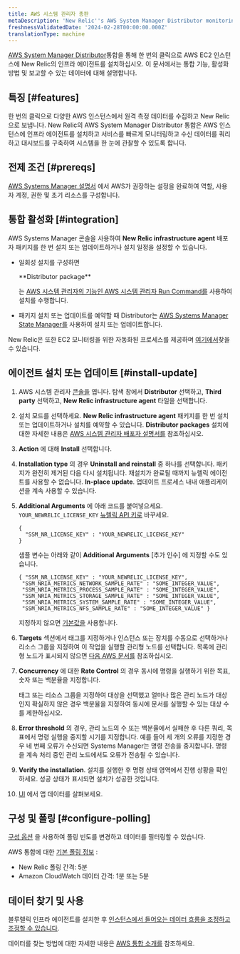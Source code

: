 ```yaml
---
title: AWS 시스템 관리자 총판
metaDescription: 'New Relic''s AWS System Manager Distributor monitoring integration: what data it reports, and how to enable it.'
freshnessValidatedDate: '2024-02-28T00:00:00.000Z'
translationType: machine
---
```


[AWS System Manager Distributor](https://docs.aws.amazon.com/systems-manager/latest/userguide/distributor.html)통합을 통해 한 번의 클릭으로 AWS EC2 인스턴스에 New Relic의 인프라 에이전트를 설치하십시오. 이 문서에서는 통합 기능, 활성화 방법 및 보고할 수 있는 데이터에 대해 설명합니다.

## 특징 [#features]

한 번의 클릭으로 다양한 AWS 인스턴스에서 원격 측정 데이터를 수집하고 New Relic으로 보냅니다. New Relic의 AWS System Manager Distributor 통합은 AWS 인스턴스에 인프라 에이전트를 설치하고 서비스를 빠르게 모니터링하고 수신 데이터를 쿼리하고 대시보드를 구축하여 시스템을 한 눈에 관찰할 수 있도록 합니다.

## 전제 조건 [#prereqs]

[AWS Systems Manager 설명서](https://docs.aws.amazon.com/systems-manager/latest/userguide/systems-manager-setting-up.html) 에서 AWS가 권장하는 설정을 완료하여 역할, 사용자 계정, 권한 및 초기 리소스를 구성합니다.

## 통합 활성화 [#integration]

AWS Systems Manager 콘솔을 사용하여 <DNT>**New Relic infrastructure agent**</DNT> 배포자 패키지를 한 번 설치 또는 업데이트하거나 설치 일정을 설정할 수 있습니다.

* 일회성 설치를 구성하면

  <DNT>
    **Distributor package**
  </DNT>

  는 [AWS 시스템 관리자의 기능인 AWS 시스템 관리자 Run Command를](https://docs.aws.amazon.com/systems-manager/latest/userguide/run-command.html) 사용하여 설치를 수행합니다.

* 패키지 설치 또는 업데이트를 예약할 때 Distributor는 [AWS Systems Manager State Manager를](https://docs.aws.amazon.com/systems-manager/latest/userguide/systems-manager-state.html) 사용하여 설치 또는 업데이트합니다.

New Relic은 또한 EC2 모니터링을 위한 자동화된 프로세스를 제공하며 [여기에서](/whats-new/2023/08/whats-new-08-08-automatic-ec2-monitoring-through-nr-agent/)찾을 수 있습니다.

## 에이전트 설치 또는 업데이트 [#install-update]

1. AWS 시스템 관리자 [콘솔을](https://console.aws.amazon.com/systems-manager) 엽니다. 탐색 창에서 <DNT>**Distributor**</DNT> 선택하고, <DNT>**Third party**</DNT> 선택하고, <DNT>**New Relic infrastructure agent**</DNT> 타일을 선택합니다.

2. 설치 모드를 선택하세요. <DNT>**New Relic infrastructure agent**</DNT> 패키지를 한 번 설치 또는 업데이트하거나 설치를 예약할 수 있습니다. <DNT>**Distributor packages**</DNT> 설치에 대한 자세한 내용은 [AWS 시스템 관리자 배포자 설명서를](https://docs.aws.amazon.com/systems-manager/latest/userguide/distributor-working-with-packages-deploy.html) 참조하십시오.

3. <DNT>**Action**</DNT> 에 대해 <DNT>**Install**</DNT> 선택합니다.

4. <DNT>**Installation type**</DNT> 의 경우 <DNT>**Uninstall and reinstall**</DNT> 중 하나를 선택합니다. 패키지가 완전히 제거된 다음 다시 설치됩니다. 재설치가 완료될 때까지 뉴렐릭 에이전트를 사용할 수 없습니다. <DNT>**In-place update**</DNT>. 업데이트 프로세스 내내 애플리케이션을 계속 사용할 수 있습니다.

5. <DNT>**Additional Arguments**</DNT> 에 아래 코드를 붙여넣으세요. `YOUR_NEWRELIC_LICENSE_KEY` [뉴렐릭 API 키로](/docs/apis/intro-apis/new-relic-api-keys) 바꾸세요.

   ```
   {
     "SSM_NR_LICENSE_KEY" : "YOUR_NEWRELIC_LICENSE_KEY"
   }
   ```

   샘플 변수는 아래와 같이 **Additional Arguments** \[추가 인수] 에 지정할 수도 있습니다.

   ```
   { "SSM_NR_LICENSE_KEY" : "YOUR_NEWRELIC_LICENSE_KEY",
    "SSM_NRIA_METRICS_NETWORK_SAMPLE_RATE" : "SOME_INTEGER_VALUE",
    "SSM_NRIA_METRICS_PROCESS_SAMPLE_RATE" : "SOME_INTEGER_VALUE",
    "SSM_NRIA_METRICS_STORAGE_SAMPLE_RATE" : "SOME_INTEGER_VALUE",
    "SSM_NRIA_METRICS_SYSTEM_SAMPLE_RATE" : "SOME_INTEGER_VALUE", 
    "SSM_NRIA_METRICS_NFS_SAMPLE_RATE" : "SOME_INTEGER_VALUE" }
   ```

   지정하지 않으면 [기본값을](https://github.com/newrelic/infrastructure-agent/blob/master/assets/examples/infrastructure/newrelic-infra-template.yml.example) 사용합니다.

6. <DNT>**Targets**</DNT> 섹션에서 태그를 지정하거나 인스턴스 또는 장치를 수동으로 선택하거나 리소스 그룹을 지정하여 이 작업을 실행할 관리형 노드를 선택합니다. 목록에 관리형 노드가 표시되지 않으면 [다음 AWS 문서를](https://docs.aws.amazon.com/systems-manager/latest/userguide/troubleshooting-managed-instances.html) 참조하십시오.

7. <DNT>**Concurrency**</DNT> 에 대한 <DNT>**Rate Control**</DNT> 의 경우 동시에 명령을 실행하기 위한 목표, 숫자 또는 백분율을 지정합니다.

   <Callout variant="tip">
     태그 또는 리소스 그룹을 지정하여 대상을 선택했고 얼마나 많은 관리 노드가 대상인지 확실하지 않은 경우 백분율을 지정하여 동시에 문서를 실행할 수 있는 대상 수를 제한하십시오.
   </Callout>

8. <DNT>**Error threshold**</DNT> 의 경우, 관리 노드의 수 또는 백분율에서 실패한 후 다른 쿼리, 목표에서 명령 실행을 중지할 시기를 지정합니다. 예를 들어 세 개의 오류를 지정한 경우 네 번째 오류가 수신되면 Systems Manager는 명령 전송을 중지합니다. 명령을 계속 처리 중인 관리 노드에서도 오류가 전송될 수 있습니다.

9. <DNT>**Verify the installation**</DNT>. 설치를 실행한 후 명령 상태 영역에서 진행 상황을 확인하세요. 성공 상태가 표시되면 설치가 성공한 것입니다.

10. [UI](one.newrelic.com) 에서 앱 데이터를 살펴보세요.

## 구성 및 폴링 [#configure-polling]

[구성 옵션](/docs/integrations/new-relic-integrations/getting-started/configure-polling-frequency-data-collection-cloud-integrations) 을 사용하여 폴링 빈도를 변경하고 데이터를 필터링할 수 있습니다.

AWS 통합에 대한 [기본 폴링 정보](/docs/infrastructure/amazon-integrations/aws-integrations-list/aws-polling-intervals-infrastructure-integrations) :

* New Relic 폴링 간격: 5분
* Amazon CloudWatch 데이터 간격: 1분 또는 5분

## 데이터 찾기 및 사용

블루렐릭 인프라 에이전트를 설치한 후 [인스턴스에서 들어오는 데이터 흐름을 조정하고 조정할 수 있습니다](/docs/infrastructure/infrastructure-monitoring/get-started/get-started-infrastructure-monitoring).

데이터를 찾는 방법에 대한 자세한 내용은 [AWS 통합 소개를](/docs/infrastructure/amazon-integrations/get-started/introduction-aws-integrations/#insights) 참조하세요.

